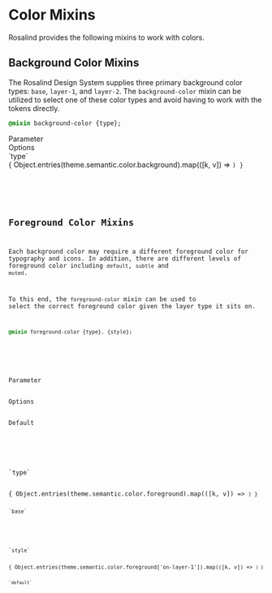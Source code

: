 
<Meta title="Docs/Developers/Mixins/Color"/>

# Color Mixins

Rosalind provides the following mixins to work with colors.

## Background Color Mixins

The Rosalind Design System supplies three primary background color types: `base`, `layer-1`, and `layer-2`. The `background-color` mixin can be utilized to select one of these color types and avoid having to work with the tokens directly.

```css
@mixin background-color {type};
```

<div className="table margin-top">
    <div>
        <div>Parameter</div>
        <div>Options</div>
    </div>
    <div>
        <div>`type`</div>
        <div>{ Object.entries(theme.semantic.color.background).map(([k, v]) => <Code k={k} value={v} url="/?path=/docs/docs-developers-tokens-color--docs#background-color-tokens"/>) }</div>
    </div>
</div>


## Foreground Color Mixins

Each background color may require a different foreground color for typography and icons. In addition, there are different levels of foreground color including `default`, `subtle` and `muted`.

To this end, the `foreground-color` mixin can be used to select the correct foreground color given the layer type it sits on.

```css
@mixin foreground-color {type}, {style};
```

<div className="table margin-top">
    <div>
        <div>Parameter</div>
        <div>Options</div>
        <div>Default</div>
    </div>
    <div>
        <div>`type`</div>
        <div>{ Object.entries(theme.semantic.color.foreground).map(([k, v]) => <Code k={k} value={v} url="/?path=/docs/docs-developers-tokens-color--docs#foreground-color-tokens"/>) }</div>
        <div>`base`</div>
    </div>
    <div>
        <div>`style`</div>
        <div>{ Object.entries(theme.semantic.color.foreground['on-layer-1']).map(([k, v]) => <Code k={k} value={v} url="/?path=/docs/docs-developers-tokens-color--docs#foreground-color-tokens"/>) }</div>
        <div>`default`</div>
    </div>
</div>